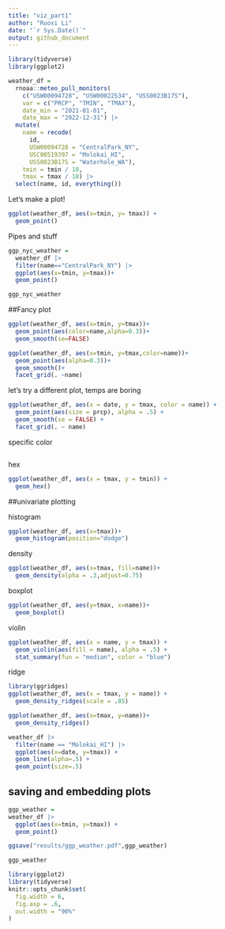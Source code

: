 ```yaml
---
title: "viz_part1"
author: "Ruoxi Li"
date: "`r Sys.Date()`"
output: github_document
---
```

```r
library(tidyverse)
library(ggplot2)
```

```r
weather_df = 
  rnoaa::meteo_pull_monitors(
    c("USW00094728", "USW00022534", "USS0023B17S"),
    var = c("PRCP", "TMIN", "TMAX"), 
    date_min = "2021-01-01",
    date_max = "2022-12-31") |>
  mutate(
    name = recode(
      id, 
      USW00094728 = "CentralPark_NY", 
      USC00519397 = "Molokai_HI",
      USS0023B17S = "Waterhole_WA"),
    tmin = tmin / 10,
    tmax = tmax / 10) |>
  select(name, id, everything())
```

Let's make a plot!

```r
ggplot(weather_df, aes(x=tmin, y= tmax)) +
  geom_point()
```

Pipes and stuff
```r
ggp_nyc_weather = 
  weather_df |>
  filter(name=="CentralPark_NY") |>
  ggplot(aes(x=tmin, y=tmax))+
  geom_point()

ggp_nyc_weather
```

##Fancy plot
```r
ggplot(weather_df, aes(x=tmin, y=tmax))+
  geom_point(aes(color=name,alpha=0.3))+
  geom_smooth(se=FALSE)
```

```r
ggplot(weather_df, aes(x=tmin, y=tmax,color=name))+
  geom_point(aes(alpha=0.3))+
  geom_smooth()+
  facet_grid(. ~name)
```

let's try a different plot, temps are boring

```r
ggplot(weather_df, aes(x = date, y = tmax, color = name)) + 
  geom_point(aes(size = prcp), alpha = .5) +
  geom_smooth(se = FALSE) + 
  facet_grid(. ~ name)
```

specific color
```r

```

hex

```r
ggplot(weather_df, aes(x = tmax, y = tmin)) + 
  geom_hex()
```


##univariate plotting

histogram 

```r
ggplot(weather_df, aes(x=tmax))+
  geom_histogram(position="dodge")
```

density

```r
ggplot(weather_df, aes(x=tmax, fill=name))+ 
  geom_density(alpha = .3,adjust=0.75)
```

boxplot

```r
ggplot(weather_df, aes(y=tmax, x=name))+ 
  geom_boxplot()
```

violin

```r
ggplot(weather_df, aes(x = name, y = tmax)) + 
  geom_violin(aes(fill = name), alpha = .5) + 
  stat_summary(fun = "median", color = "blue")
```


ridge
```r
library(ggridges)
ggplot(weather_df, aes(x = tmax, y = name)) + 
  geom_density_ridges(scale = .85)
```

```r
ggplot(weather_df, aes(x=tmax, y=name))+ 
  geom_density_ridges()
```

```r
weather_df |>
  filter(name == "Molokai_HI") |>
  ggplot(aes(x=date, y=tmax)) +
  geom_line(alpha=.5) +
  geom_point(size=.5)
```

## saving and embedding plots

```r
ggp_weather =
weather_df |>
  ggplot(aes(x=tmin, y=tmax)) +
  geom_point()

ggsave("results/ggp_weather.pdf",ggp_weather)
```

```r
ggp_weather
```

```r
library(ggplot2)
library(tidyverse)
knitr::opts_chunk$set(
  fig.width = 6,
  fig.asp = .6,
  out.width = "90%"
)
```
